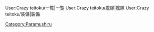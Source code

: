 <span class="ve-not-available">
<!-- This profile page heavily depends on http://kancolle.wikia.com/wiki/Template:Nihongo,
     http://community.wikia.com/wiki/Help:Tabview,
     as well as http://community.wikia.com/wiki/Help:Tabber -->
<tabview>
User:Crazy teitoku/一覧|一覧
User:Crazy teitoku/艦隊|艦隊
User:Crazy teitoku/装備|装備
</tabview>
</span>
[[Category:Paramushiru]]